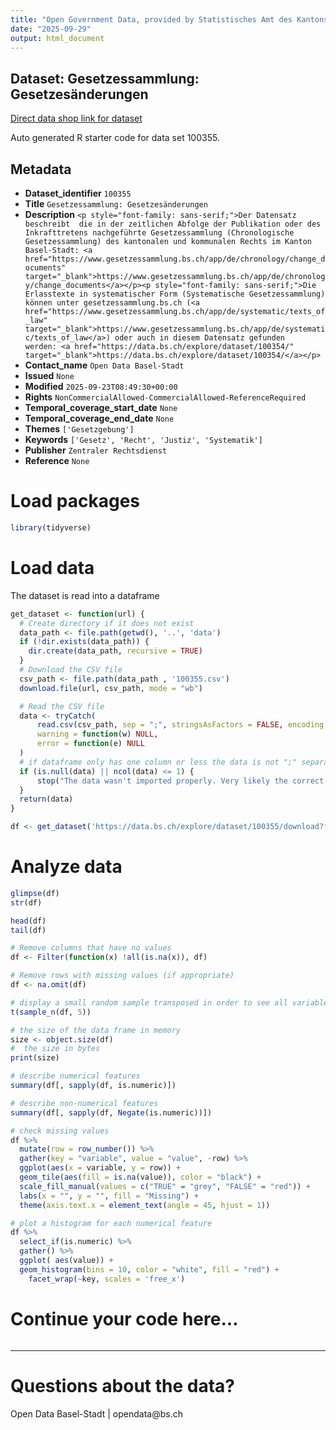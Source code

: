 ```yaml
---
title: "Open Government Data, provided by Statistisches Amt des Kantons Basel-Stadt - DCC Data Competence Center"
date: "2025-09-29"
output: html_document
---
```


## Dataset: Gesetzessammlung: Gesetzesänderungen

[Direct data shop link for dataset](https://data.bs.ch/explore/dataset/100355)

Auto generated R starter code for data set 100355.

## Metadata

- **Dataset_identifier** `100355`
- **Title** `Gesetzessammlung: Gesetzesänderungen`
- **Description** `<p style="font-family: sans-serif;">Der Datensatz beschreibt  die in der zeitlichen Abfolge der Publikation oder des Inkrafttretens nachgeführte Gesetzessammlung (Chronologische Gesetzessammlung) des kantonalen und kommunalen Rechts im Kanton Basel-Stadt: <a href="https://www.gesetzessammlung.bs.ch/app/de/chronology/change_documents" target="_blank">https://www.gesetzessammlung.bs.ch/app/de/chronology/change_documents</a></p><p style="font-family: sans-serif;">Die Erlasstexte in systematischer Form (Systematische Gesetzessammlung) können unter gesetzessammlung.bs.ch (<a href="https://www.gesetzessammlung.bs.ch/app/de/systematic/texts_of_law" target="_blank">https://www.gesetzessammlung.bs.ch/app/de/systematic/texts_of_law</a>) oder auch in diesem Datensatz gefunden werden: <a href="https://data.bs.ch/explore/dataset/100354/" target="_blank">https://data.bs.ch/explore/dataset/100354/</a></p>`
- **Contact_name** `Open Data Basel-Stadt`
- **Issued** `None`
- **Modified** `2025-09-23T08:49:30+00:00`
- **Rights** `NonCommercialAllowed-CommercialAllowed-ReferenceRequired`
- **Temporal_coverage_start_date** `None`
- **Temporal_coverage_end_date** `None`
- **Themes** `['Gesetzgebung']`
- **Keywords** `['Gesetz', 'Recht', 'Justiz', 'Systematik']`
- **Publisher** `Zentraler Rechtsdienst`
- **Reference** `None`


# Load packages

```r

library(tidyverse)
```

# Load data

The dataset is read into a dataframe

```r
get_dataset <- function(url) {
  # Create directory if it does not exist
  data_path <- file.path(getwd(), '..', 'data')
  if (!dir.exists(data_path)) {
    dir.create(data_path, recursive = TRUE)
  }
  # Download the CSV file
  csv_path <- file.path(data_path , '100355.csv')
  download.file(url, csv_path, mode = "wb")

  # Read the CSV file
  data <- tryCatch(
      read.csv(csv_path, sep = ";", stringsAsFactors = FALSE, encoding = "UTF-8"),
      warning = function(w) NULL,
      error = function(e) NULL
  )
  # if dataframe only has one column or less the data is not ";" separated
  if (is.null(data) || ncol(data) <= 1) {
      stop("The data wasn't imported properly. Very likely the correct separator couldn't be found.\nPlease check the dataset manually and adjust the code.")
  }
  return(data)
}
```

```r

df <- get_dataset('https://data.bs.ch/explore/dataset/100355/download?format=csv&timezone=Europe%2FZurich')

```

# Analyze data

```r

glimpse(df)
str(df)

head(df)
tail(df)

```

```r
# Remove columns that have no values
df <- Filter(function(x) !all(is.na(x)), df)

# Remove rows with missing values (if appropriate)
df <- na.omit(df)
```

```r
# display a small random sample transposed in order to see all variables
t(sample_n(df, 5))
```

```r
# the size of the data frame in memory
size <- object.size(df)
#  the size in bytes
print(size)
```

```r
# describe numerical features
summary(df[, sapply(df, is.numeric)])
```

```r
# describe non-numerical features
summary(df[, sapply(df, Negate(is.numeric))])
```

```r
# check missing values
df %>%
  mutate(row = row_number()) %>%
  gather(key = "variable", value = "value", -row) %>%
  ggplot(aes(x = variable, y = row)) +
  geom_tile(aes(fill = is.na(value)), color = "black") +
  scale_fill_manual(values = c("TRUE" = "grey", "FALSE" = "red")) +
  labs(x = "", y = "", fill = "Missing") +
  theme(axis.text.x = element_text(angle = 45, hjust = 1))
```

```r
# plot a histogram for each numerical feature
df %>%
  select_if(is.numeric) %>%
  gather() %>%
  ggplot( aes(value)) +
  geom_histogram(bins = 10, color = "white", fill = "red") +
    facet_wrap(~key, scales = 'free_x')
```

# Continue your code here...

```r

```
------------------------------------------------------------------------

# Questions about the data?

Open Data Basel-Stadt | opendata@bs.ch
